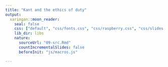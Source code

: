 ```yaml
---
title: "Kant and the ethics of duty"
output:
  xaringan::moon_reader:
    seal: false
    css: ["default", "css/fonts.css", "css/raspberry.css", "css/slides.css"]
    lib_dir: libs
    nature:
      sourceUrl: "09-src.Rmd"
      countIncrementalSlides: false
      beforeInit: "js/macros.js" 

---
```

